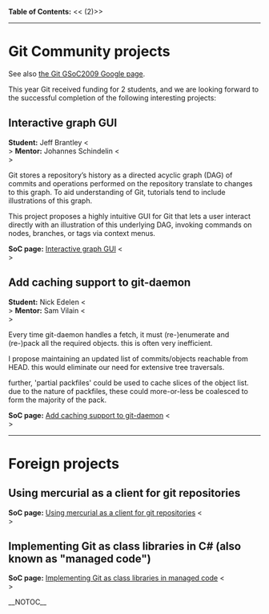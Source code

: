 <b>Table of Contents:</b>
<<<!-- ! TOC here -->(2)>>
----
= Git Community projects =

See also [http://socghop.appspot.com/org/home/google/gsoc2009/git the Git GSoC2009 Google page].

This year Git received funding for 2 students,
and we are looking forward to the successful completion of the
following interesting projects:

== Interactive graph GUI ==
<b>Student:</b> Jeff Brantley <<BR>>
<b>Mentor:</b>  Johannes Schindelin <<BR>>

Git stores a repository’s history as a directed acyclic graph (DAG) of commits and operations performed on the repository translate to changes to this graph. To aid understanding of Git, tutorials tend to include illustrations of this graph.

This project proposes a highly intuitive GUI for Git that lets a user interact directly with an illustration of this underlying DAG, invoking commands on nodes, branches, or tags via context menus.

<b>SoC page:</b> [http://socghop.appspot.com/student_project/show/google/gsoc2009/git/t124022376285 Interactive graph GUI] <<BR>>

== Add caching support to git-daemon ==
<b>Student:</b> Nick Edelen <<BR>>
<b>Mentor:</b>  Sam Vilain <<BR>>

Every time git-daemon handles a fetch, it must (re-)enumerate and (re-)pack all the required objects. this is often very inefficient.

I propose maintaining an updated list of commits/objects reachable from HEAD. this would eliminate our need for extensive tree traversals.

further, 'partial packfiles' could be used to cache slices of the object list. due to the nature of packfiles, these could more-or-less be coalesced to form the majority of the pack.

<b>SoC page:</b> [http://socghop.appspot.com/student_project/show/google/gsoc2009/git/t124022376432 Add caching support to git-daemon] <<BR>>

----
= Foreign projects =

== Using mercurial as a client for git repositories ==

<b>SoC page:</b> [http://socghop.appspot.com/student_project/show/google/gsoc2009/hg/t124022472367 Using mercurial as a client for git repositories] <<BR>>

== Implementing Git as class libraries in C# (also known as "managed code") ==

<b>SoC page:</b> [http://socghop.appspot.com/student_project/show/google/gsoc2009/mono/t124022708105 Implementing Git as class libraries in managed code] <<BR>>

__NOTOC__